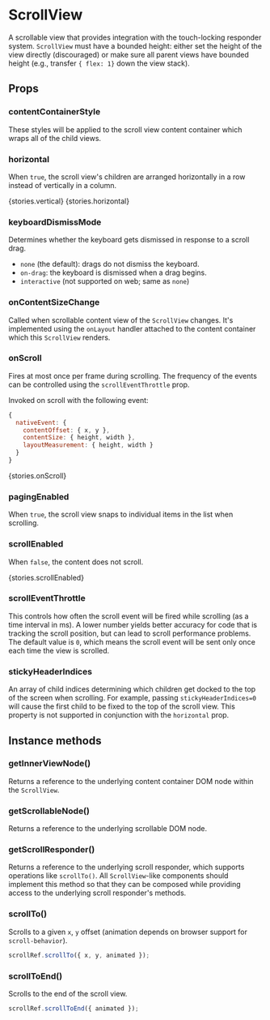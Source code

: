 
<Meta title="Components|ScrollView" />

# ScrollView

A scrollable view that provides integration with the touch-locking responder
system. `ScrollView` must have a bounded height: either set the height of the
view directly (discouraged) or make sure all parent views have bounded height
(e.g., transfer `{ flex: 1}` down the view stack).

## Props

<Props of={stories.ofProps} />

### contentContainerStyle

These styles will be applied to the scroll view content container which wraps all of the child views.

### horizontal

When `true`, the scroll view's children are arranged horizontally in a row instead of vertically in a column.

<Preview withSource='none'>
  <Story name="vertical">{stories.vertical}</Story>
</Preview>

<Preview withSource='none'>
  <Story name="horizontal">{stories.horizontal}</Story>
</Preview>

### keyboardDismissMode

Determines whether the keyboard gets dismissed in response to a scroll drag.

* `none` (the default): drags do not dismiss the keyboard.
* `on-drag`: the keyboard is dismissed when a drag begins.
* `interactive` (not supported on web; same as `none`)

### onContentSizeChange

Called when scrollable content view of the `ScrollView` changes. It's
implemented using the `onLayout` handler attached to the content container which
this `ScrollView` renders.

### onScroll

Fires at most once per frame during scrolling. The frequency of the events can
be controlled using the `scrollEventThrottle` prop.

Invoked on scroll with the following event:

```js
{
  nativeEvent: {
    contentOffset: { x, y },
    contentSize: { height, width },
    layoutMeasurement: { height, width }
  }
}
```

<Preview withSource='none'>
  <Story name="onScroll">{stories.onScroll}</Story>
</Preview>

### pagingEnabled

When `true`, the scroll view snaps to individual items in the list when scrolling.

### scrollEnabled

When `false`, the content does not scroll.

<Preview withSource='none'>
  <Story name="scrollEnabled">{stories.scrollEnabled}</Story>
</Preview>

### scrollEventThrottle

This controls how often the scroll event will be fired while scrolling (as a
time interval in ms). A lower number yields better accuracy for code that is
tracking the scroll position, but can lead to scroll performance problems. The
default value is `0`, which means the scroll event will be sent only once each
time the view is scrolled.

### stickyHeaderIndices

An array of child indices determining which children get docked to the top of
the screen when scrolling. For example, passing `stickyHeaderIndices=0` will cause
the first child to be fixed to the top of the scroll view. This property is not
supported in conjunction with the `horizontal` prop.

## Instance methods

### getInnerViewNode()

Returns a reference to the underlying content container DOM node within the `ScrollView`.

### getScrollableNode()

Returns a reference to the underlying scrollable DOM node.

### getScrollResponder()

Returns a reference to the underlying scroll responder, which supports
operations like `scrollTo()`. All `ScrollView`-like components should implement
this method so that they can be composed while providing access to the
underlying scroll responder's methods.

### scrollTo()

Scrolls to a given `x`, `y` offset (animation depends on browser support for `scroll-behavior`).

```js
scrollRef.scrollTo({ x, y, animated });
```

### scrollToEnd()

Scrolls to the end of the scroll view.

```js
scrollRef.scrollToEnd({ animated });
```
